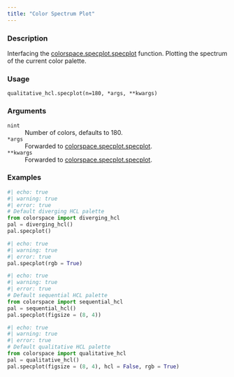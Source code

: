 ```yaml
---
title: "Color Spectrum Plot"
---
```


### Description

Interfacing the [colorspace.specplot.specplot](colorspace.specplot.specplot.qmd) function.
Plotting the spectrum of the current color palette.

### Usage

<pre><code class='language-python'>qualitative_hcl.specplot(n=180, *args, **kwargs)</code></pre>

### Arguments

<dl class="pyp-list param-list">
  <dt style = "white-space: nowrap; font-family: monospace; vertical-align: top">
   <code id="colorspace.palettes.qualitative_hcl.specplot:n">n</code><code class="argument-class">int</code>
  </dt>
 <dd>Number of colors, defaults to 180.</dd>
  <dt style = "white-space: nowrap; font-family: monospace; vertical-align: top">
   <code id="colorspace.palettes.qualitative_hcl.specplot:*args">*args</code>
  </dt>
 <dd>Forwarded to [colorspace.specplot.specplot](colorspace.specplot.specplot.qmd).</dd>
  <dt style = "white-space: nowrap; font-family: monospace; vertical-align: top">
   <code id="colorspace.palettes.qualitative_hcl.specplot:**kwargs">**kwargs</code>
  </dt>
 <dd>Forwarded to [colorspace.specplot.specplot](colorspace.specplot.specplot.qmd).</dd>
</dl>

### Examples

```python
#| echo: true
#| warning: true
#| error: true
# Default diverging HCL palette
from colorspace import diverging_hcl
pal = diverging_hcl()
pal.specplot()
```

```python
#| echo: true
#| warning: true
#| error: true
pal.specplot(rgb = True)
```

```python
#| echo: true
#| warning: true
#| error: true
# Default sequential HCL palette
from colorspace import sequential_hcl
pal = sequential_hcl()
pal.specplot(figsize = (8, 4))
```

```python
#| echo: true
#| warning: true
#| error: true
# Default qualitative HCL palette
from colorspace import qualitative_hcl
pal = qualitative_hcl()
pal.specplot(figsize = (8, 4), hcl = False, rgb = True)
```



